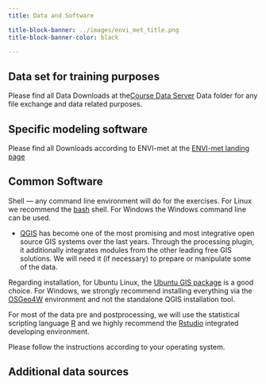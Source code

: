 ```yaml
---
title: Data and Software

title-block-banner: ../images/envi_met_title.png
title-block-banner-color: black 

---
```




## Data set for training purposes

Please find all Data Downloads at the[Course Data Server](https://hessenbox.uni-marburg.de/getlink/fi5p6EzMUrtUVFW3DnkFky/envimet) Data folder for any file exchange and data related purposes.


## Specific modeling software 

Please find all Downloads according to ENVI-met at the [ENVI-met landing page](https://envi-met.info/doku.php?id=start)


## Common Software 

Shell — any command line environment will do for the exercises. For Linux we recommend the [bash](http://en.wikipedia.org/wiki/Bash_%28Unix_shell%29) shell. For Windows the Windows command line can be used.

* [QGIS](HTTP://www.qgis.org/de/docs/user_manual/index.html#qgis-manual-index-reference) has become one of the most promising and most integrative open source GIS systems over the last years. Through the processing plugin, it additionally integrates modules from the other leading free GIS solutions. We will need it (if necessary) to prepare or manipulate some of the data.

Regarding installation, for Ubuntu Linux, the [Ubuntu GIS package](https://wiki.ubuntu.com/UbuntuGIS) is a good choice. For Windows, we strongly recommend installing everything via the [OSGeo4W](http://trac.osgeo.org/osgeo4w/) environment and not the standalone QGIS installation tool. 

For most of the data pre and postprocessing, we will use the statistical scripting language [R](https://cran.r-project.org/) and we highly recommend the  [Rstudio](https://rstudio.com/) integrated developing environment. 

Please follow the instructions according to your operating system.


## Additional data sources


